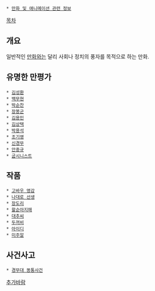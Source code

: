  * [[만화 및 애니메이션 관련 정보]]

[[목차]]
== 개요 ==
일반적인 [[만화]]와는 달리 사회나 정치의 풍자를 목적으로 하는 만화.

== 유명한 만평가 ==
 * [[김성환]]
 * [[백무현]]
 * [[박순찬]]
 * [[장봉군]]
 * [[김용민]]
 * [[김상택]]
 * [[박용석]]
 * [[조기영]]
 * [[신경무]]
 * [[안중규]]
 * [[굽시니스트]]

== 작품 ==
 * [[고바우 영감]]
 * [[나대로 선생]]
 * [[장도리]]
 * [[왈순아지매]]
 * [[대추씨]]
 * [[두꺼비]]
 * [[아이디]]
 * [[미주알]]

== 사건사고 ==
 * [[경무대 똥통사건]]

[[추가바람]]
